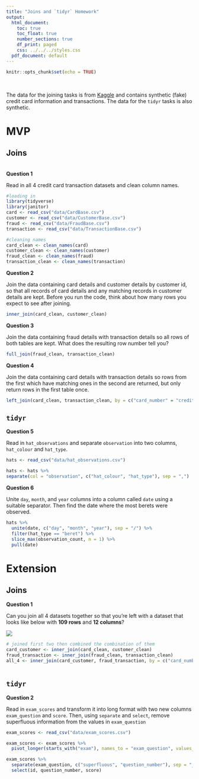 ```yaml
---
title: "Joins and `tidyr` Homework"
output:
  html_document:
    toc: true
    toc_float: true
    number_sections: true
    df_print: paged
    css: ../../../styles.css
  pdf_document: default
---
```


```r
knitr::opts_chunk$set(echo = TRUE)
```

<br>

The data for the joining tasks is from [Kaggle](https://www.kaggle.com/ananta/credit-card-data) and contains synthetic (fake) credit card information and transactions. The data for the `tidyr` tasks is also synthetic.

# MVP

## Joins

<br>
**Question 1**

Read in all 4 credit card transaction datasets and clean column names.

```r
#loading in
library(tidyverse)
library(janitor)
card <- read_csv("data/CardBase.csv")
customer <- read_csv("data/CustomerBase.csv")
fraud <- read_csv("data/FraudBase.csv")
transaction <- read_csv("data/TransactionBase.csv")

```

```r
#cleaning names
card_clean <- clean_names(card)
customer_clean <- clean_names(customer)
fraud_clean <- clean_names(fraud)
transaction_clean <- clean_names(transaction)

```


**Question 2**

Join the data containing card details and customer details by customer id, so that all records of card details and any matching records in customer details are kept. Before you run the code, think about how many rows you expect to see after joining.

```r

inner_join(card_clean, customer_clean)

```


**Question 3**

Join the data containing fraud details with transaction details so all rows of both tables are kept. What does the resulting row number tell you?

```r

full_join(fraud_clean, transaction_clean)

```


**Question 4**

Join the data containing card details with transaction details so rows from the first which have matching ones in the second are returned, but only return rows in the first table once.

```r

left_join(card_clean, transaction_clean, by = c("card_number" = "credit_card_id"))

```


## `tidyr`

**Question 5**

Read in `hat_observations` and separate `observation` into two columns, `hat_colour` and `hat_type`.

```r

hats <- read_csv("data/hat_observations.csv")

```

```r

hats <- hats %>% 
separate(col = "observation", c("hat_colour", "hat_type"), sep = ",")

```


**Question 6**

Unite `day`, `month`, and `year` columns into a column called `date` using a suitable separator. Then find the date where the most berets were observed.

```r

hats %>% 
  unite(date, c("day", "month", "year"), sep = "/") %>% 
  filter(hat_type == "beret") %>% 
  slice_max(observation_count, n = 1) %>% 
  pull(date)

```


# Extension

## Joins

**Question 1**

Can you join all 4 datasets together so that you're left with a dataset that looks like below with **109 rows** and **12 columns**?

![](images/all_joined.png)

```r
# joined first two then combined the combination of them
card_customer <- inner_join(card_clean, customer_clean)  
fraud_transaction <- inner_join(fraud_clean, transaction_clean) 
all_4 <- inner_join(card_customer, fraud_transaction, by = c("card_number" = "credit_card_id"))
  
```

## `tidyr`

**Question 2**

Read in `exam_scores` and transform it into long format with two new columns `exam_question` and `score`. Then, using `separate` and `select`, remove superfluous information from the values in `exam_question`

```r

exam_scores <- read_csv("data/exam_scores.csv")

```

```r

exam_scores <- exam_scores %>% 
  pivot_longer(starts_with("exam"), names_to = "exam_question", values_to = "score")

```

```r

exam_scores %>% 
  separate(exam_question, c("superfluous", "question_number"), sep = "_") %>% 
  select(id, question_number, score)

```

